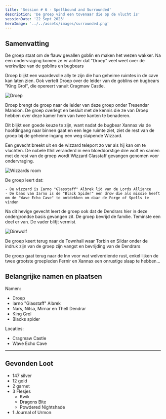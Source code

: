 ```yaml
---
title: 'Session # 6 - Spellbound and Surrounded'
description: 'De groep vind een tovenaar die op de vlucht is'
sessionDate: '22 Sept 2023'
heroImage: '../../assets/images/surrounded.png'
---
```



## Samenvatting

De groep staat om de flauw gevallen goblin en maken het wezen wakker. Na een ondervraging komen ze er achter dat "Droep" veel weet over de werkwijze van de goblins en bugbears

Droep blijkt een waardevolle ally te zijn die hun geheime ruimtes in de cave kan laten zien. Ook vertelt Droep over de leider van de goblins en bugbears "King Grol", die opereert vanuit Cragmaw Castle.

<Image src={droep} alt="Droep" />

Droep brengt de groep naar de leider van deze groep onder Tresendar Mansion. De groep overlegt en besluit met de kennis die ze van Droep hebben over deze kamer hem van twee kanten te benaderen.

Dit blijkt een goede keuze te zijn, want nadat de bugbear Xannax via de hoofdingang naar binnen gaat en een lege ruimte ziet, ziet de rest van de groep bij de geheime ingang een weg sluipende Wizzard.

Een gevecht breekt uit en de wizzard teleport zo ver als hij kan om te vluchten. De nobele Ithil veranderd in een bloeddorstige dire wolf en samen met de rest van de groep wordt Wizzard Glasstaff gevangen genomen voor ondervraging.

<Image src={wizzardsRoom} alt="Wizzards room" />

De groep leert dat:

    - De wizzard is Iarno "Glasstaff" Albrek lid van de Lords Alliance
    - De baas van Iarno is de "Black Spider" een drow die als missie heeft om de "Wave Echo Cave" te ontdekken om daar de Forge of Spells te vinden

Na dit hevige gevecht leert de groep ook dat de Dendrars hier in deze ondergrondse basis gevangen zit. De groep bevrijd de familie. Teminste een deel er van. De vader blifjt vermist.

<Image src={direwolf} alt="Direwolf" />

De groep keert terug naar de Townhall waar Torbin en Sildar onder de indruk zijn van de groep zijn vangst en bevrijding van de Dendrars

De groep gaat terug naar de Inn voor wat welverdiende rust, enkel lijken de twee grootste groepleden Fernir en Xannax een onrustige slaap te hebben...

## Belangrijke namen en plaatsen

Namen:

-   Droep
-   Iarno "Glasstaff" Albrek
-   Nars, Nitsa, Mirnar en Thell Dendrar
-   King Grol
-   Blacks spider

Locaties:

-   Cragmaw Castle
-   Wave Echo Cave

---

## Gevonden Loot

-   147 silver
-   12 gold
-   2 garnet
-   3 Flesjes
    -   Kwik
    -   Dragons Bite
    -   Powdered Nightshade
-   1 Journal of Urmon
